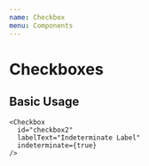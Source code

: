 ```yaml
---
name: Checkbox
menu: Components
---
```


# Checkboxes


## Basic Usage

<Playground>
    <Checkbox
        id='checkbox1'
        labelText='Checkbox Label'
        required={false}
        value={false} />

    <Checkbox
      id="checkbox2"
      labelText="Indeterminate Label"
      indeterminate={true}
    />
</Playground>